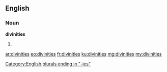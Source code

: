 ==English==

===Noun===
'''divinities'''

# {{plural of|divinity}}

[[Category:English plurals ending in "-ies"]]

[[ar:divinities]]
[[eo:divinities]]
[[fr:divinities]]
[[ku:divinities]]
[[mg:divinities]]
[[my:divinities]]